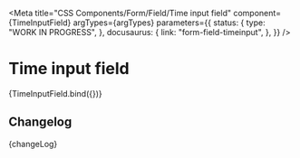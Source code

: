 
<Meta
  title="CSS Components/Form/Field/Time input field"
  component={TimeInputField}
  argTypes={argTypes}
  parameters={{
    status: {
      type: "WORK IN PROGRESS",
    },
    docusaurus: {
      link: "form-field-timeinput",
    },
  }}
/>

# Time input field

<Canvas>
  <Story name="Time input field" args={defaultArgs}>
    {TimeInputField.bind({})}
  </Story>
</Canvas>

<ArgsTable story="Time input field" />

## Changelog

<Description>{changeLog}</Description>

